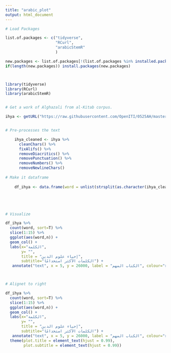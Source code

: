 ```yaml
---
title: "arabic_plot"
output: html_document
---
```


```r

# Load Packages

list.of.packages <- c("tidyverse",
                      "RCurl",
                      "arabicStemR"
                      )

new.packages <- list.of.packages[!(list.of.packages %in% installed.packages()[,"Package"])]
if(length(new.packages)) install.packages(new.packages)



library(tidyverse)
library(RCurl)
library(arabicStemR)


# Get a work of Alghazali from al-Kitab corpus.

ihya <- getURL("https://raw.githubusercontent.com/OpenITI/0525AH/master/data/0505Ghazali/0505Ghazali.IhyaCulumDin/0505Ghazali.IhyaCulumDin.JK000001-ara1")


# Pre-processes the text

    ihya_cleaned <- ihya %>%
      cleanChars() %>%
      fixAlifs() %>%
      removeDiacritics() %>%
      removePunctuation() %>%
      removeNumbers() %>%
      removeNewlineChars()
    
# Make it dataframe
    
    df_ihya <- data.frame(word = unlist(strsplit(as.character(ihya_cleaned), " ")))





# Visualize

df_ihya %>%
  count(word, sort=T) %>% 
  slice(1:15) %>% 
  ggplot(aes(word,n)) +
  geom_col() +
  labs(x="الكلمة",
       y= "",
       title = "إحياء علوم الدين",
       subtitle="الكلمات الآكثر استخدامًا") +
   annotate("text", x = 5, y = 26000, label = "الكتاب المهم", colour="red") 



# Alignet to right

df_ihya %>%
  count(word, sort=T) %>% 
  slice(1:15) %>% 
  ggplot(aes(word,n)) +
  geom_col() +
  labs(x="الكلمة",
       y= "",
       title = "إحياء علوم الدين",
       subtitle="الكلمات الآكثر استخدامًا") +
   annotate("text", x = 5, y = 26000, label = "الكتاب المهم", colour="red") +
  theme(plot.title = element_text(hjust = 0.99),
        plot.subtitle = element_text(hjust = 0.99))


```

